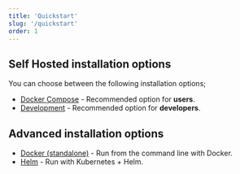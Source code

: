 ```yaml
---
title: 'Quickstart'
slug: '/quickstart'
order: 1
---
```


## Self Hosted installation options

You can choose between the following installation options;

* [Docker Compose](/installation/docker-compose) - Recommended option for **users**.
* [Development](/installation/development) - Recommended option for **developers**.

## Advanced installation options

* [Docker (standalone)](/installation/docker) - Run from the command line with Docker.
* [Helm](/installation/kubernetes-helm) - Run with Kubernetes + Helm.
